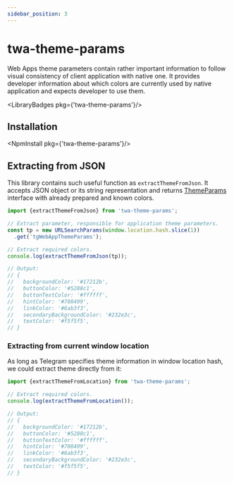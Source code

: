 ```yaml
---
sidebar_position: 3
---
```


# twa-theme-params

Web Apps theme parameters contain rather important information to follow visual
consistency of client application with native one. It provides developer
information about which colors are currently used by native application and
expects developer to use them.

<LibraryBadges pkg={'twa-theme-params'}/>

## Installation

<NpmInstall pkg={'twa-theme-params'}/>

## Extracting from JSON

This library contains such useful function as `extractThemeFromJson`. It accepts
JSON object or its string representation and
returns [ThemeParams](https://github.com/Telegram-Web-Apps/twa/blob/master/packages/theme-params/src/types.ts#L7)
interface with already prepared and known colors.

```typescript
import {extractThemeFromJson} from 'twa-theme-params';

// Extract parameter, responsible for application theme parameters.
const tp = new URLSearchParams(window.location.hash.slice(1))
  .get('tgWebAppThemeParams');

// Extract required colors.
console.log(extractThemeFromJson(tp));

// Output:
// {
//   backgroundColor: '#17212b',
//   buttonColor: '#5288c1',
//   buttonTextColor: '#ffffff',
//   hintColor: '#708499',
//   linkColor: '#6ab3f3',
//   secondaryBackgroundColor: '#232e3c',
//   textColor: '#f5f5f5',
// }
```

### Extracting from current window location

As long as Telegram specifies theme information in window location hash, we
could extract theme directly from it:

```typescript
import {extractThemeFromLocation} from 'twa-theme-params';

// Extract required colors.
console.log(extractThemeFromLocation());

// Output:
// {
//   backgroundColor: '#17212b',
//   buttonColor: '#5288c1',
//   buttonTextColor: '#ffffff',
//   hintColor: '#708499',
//   linkColor: '#6ab3f3',
//   secondaryBackgroundColor: '#232e3c',
//   textColor: '#f5f5f5',
// }
```
